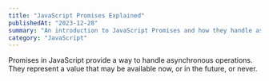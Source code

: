 ```yaml
---
title: "JavaScript Promises Explained"
publishedAt: "2023-12-28"
summary: "An introduction to JavaScript Promises and how they handle asynchronous operations."
category: "JavaScript"
---
```


Promises in JavaScript provide a way to handle asynchronous operations. They represent a value that may be available now, or in the future, or never.

